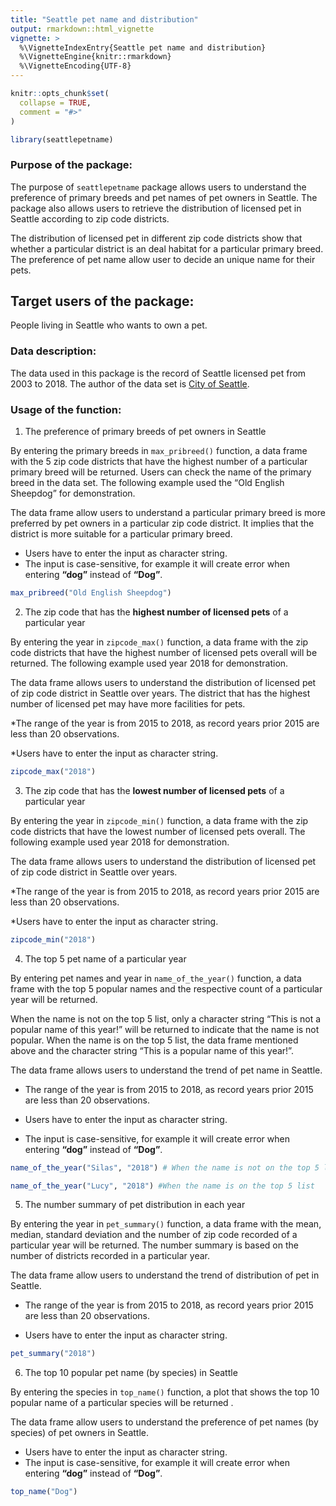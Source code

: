 ```yaml
---
title: "Seattle pet name and distribution"
output: rmarkdown::html_vignette
vignette: >
  %\VignetteIndexEntry{Seattle pet name and distribution}
  %\VignetteEngine{knitr::rmarkdown}
  %\VignetteEncoding{UTF-8}
---
```


```r
knitr::opts_chunk$set(
  collapse = TRUE,
  comment = "#>"
)
```

```r
library(seattlepetname)
```

### Purpose of the package:

The purpose of `seattlepetname` package allows users to understand the preference of primary breeds and pet names of pet owners in Seattle. The package also allows users to retrieve the distribution of licensed pet in Seattle according to zip code districts.

The distribution of licensed pet in different zip code districts show that whether a particular district is an deal habitat for a particular primary breed. The preference of pet name allow user to decide an unique name for their pets.

## Target users of the package:

People living in Seattle who wants to own a pet.

### Data description:

The data used in this package is the record of Seattle licensed pet from 2003 to 2018. The author of the data set is [City of Seattle](https://data.seattle.gov/Community/Seattle-Pet-Licenses/jguv-t9rb).

### Usage of the function:

1.  The preference of primary breeds of pet owners in Seattle

By entering the primary breeds in `max_pribreed()` function, a data frame with the 5 zip code districts that have the highest number of a particular primary breed will be returned. Users can check the name of the primary breed in the data set. The following example used the "Old English Sheepdog" for demonstration.

The data frame allow users to understand a particular primary breed is more preferred by pet owners in a particular zip code district. It implies that the district is more suitable for a particular primary breed.

-   Users have to enter the input as character string.
-   The input is case-sensitive, for example it will create error when entering **"dog"** instead of **"Dog"**.

```r

max_pribreed("Old English Sheepdog")

```

2.  The zip code that has the **highest number of licensed pets** of a particular year

By entering the year in `zipcode_max()` function, a data frame with the zip code districts that have the highest number of licensed pets overall will be returned. The following example used year 2018 for demonstration.

The data frame allows users to understand the distribution of licensed pet of zip code district in Seattle over years. The district that has the highest number of licensed pet may have more facilities for pets.

\*The range of the year is from 2015 to 2018, as record years prior 2015 are less than 20 observations.

\*Users have to enter the input as character string.

```r

zipcode_max("2018")

```

3.  The zip code that has the **lowest number of licensed pets** of a particular year

By entering the year in `zipcode_min()` function, a data frame with the zip code districts that have the lowest number of licensed pets overall. The following example used year 2018 for demonstration.

The data frame allows users to understand the distribution of licensed pet of zip code district in Seattle over years.

\*The range of the year is from 2015 to 2018, as record years prior 2015 are less than 20 observations.

\*Users have to enter the input as character string.

```r

zipcode_min("2018")

```


4.  The top 5 pet name of a particular year

By entering pet names and year in `name_of_the_year()` function, a data frame with the top 5 popular names and the respective count of a particular year will be returned.

When the name is not on the top 5 list, only a character string "This is not a popular name of this year!" will be returned to indicate that the name is not popular. When the name is on the top 5 list, the data frame mentioned above and the character string "This is a popular name of this year!".

The data frame allows users to understand the trend of pet name in Seattle.

-   The range of the year is from 2015 to 2018, as record years prior 2015 are less than 20 observations.

-   Users have to enter the input as character string.

-   The input is case-sensitive, for example it will create error when entering **"dog"** instead of **"Dog"**.

```r

name_of_the_year("Silas", "2018") # When the name is not on the top 5 list

```

```r

name_of_the_year("Lucy", "2018") #When the name is on the top 5 list

```


5.  The number summary of pet distribution in each year

By entering the year in `pet_summary()` function, a data frame with the mean, median, standard deviation and the number of zip code recorded of a particular year will be returned. The number summary is based on the number of districts recorded in a particular year.

The data frame allow users to understand the trend of distribution of pet in Seattle.

-   The range of the year is from 2015 to 2018, as record years prior 2015 are less than 20 observations.

-   Users have to enter the input as character string.

```r

pet_summary("2018")

```


6.  The top 10 popular pet name (by species) in Seattle

By entering the species in `top_name()` function, a plot that shows the top 10 popular name of a particular species will be returned .

The data frame allow users to understand the preference of pet names (by species) of pet owners in Seattle.

-   Users have to enter the input as character string.
-   The input is case-sensitive, for example it will create error when entering **"dog"** instead of **"Dog"**.

```r
top_name("Dog") 
```
